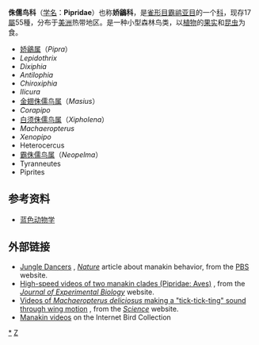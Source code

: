 {{Automatic Taxobox
| taxon = Pipridae
| authority = [[康斯坦丁·萨缪尔·拉方斯克-舒马茨|Rafinesque]], 1815
| image = Pipra filicauda - Wire-tailed Manakin.jpg
| image_caption = [[絲羽嬌鶲|絲羽嬌鶲]]（''Pipra filicauda''）
| image2 = Blue Manakin - Intervales NP - Brazil S4E0268 (12798221194) (2).jpg
| image2_caption = [[燕尾嬌鶲|燕尾嬌鶲]]（''Chiroxiphia caudata''）
| range_map = Manakin (Pipridae) area.svg
| range_map_caption = 侏儒鳥的分布範圍
}}
'''侏儒鸟科'''（[[学名|学名]]：'''Pipridae'''）也称'''娇鶲科'''，是[[雀形目|雀形目]][[霸鹟亚目|霸鹟亚目]]的一个[[科_(生物)|科]]，现存17[[屬|屬]]55種，分布于[[美洲|美洲]]热带地区。是一种小型森林鸟类，以[[植物|植物]]的[[果实|果实]]和[[昆虫|昆虫]]为食。

* [[娇鶲属|娇鶲属]]（''Pipra''）
* ''Lepidothrix''
* ''Dixiphia''
* ''Antilophia''
* ''Chiroxiphia''
* ''Ilicura''
* [[金翅侏儒鸟|金翅侏儒鸟属]]（''Masius''）
* ''Corapipo''
* [[白须侏儒鸟属|白须侏儒鸟属]]（''Xipholena''）
* ''Machaeropterus'' 
* ''Xenopipo''
* Heterocercus
* [[霸侏儒鸟属|霸侏儒鸟属]]（''Neopelma''）
* Tyranneutes
* Piprites

==参考资料==
* [http://www.blueanimalbio.com/bird/quexingmu/zhuruniao.htm 蓝色动物学] {{Wayback|url=http://www.blueanimalbio.com/bird/quexingmu/zhuruniao.htm |date=20201214064141 }}

==外部链接==
* [http://www.pbs.org/wnet/nature/deepjungle/ep1/manakin.html Jungle Dancers] {{Wayback|url=http://www.pbs.org/wnet/nature/deepjungle/ep1/manakin.html |date=20080518121548 }}, ''[[Nature_(TV_series)|Nature]]'' article about manakin behavior, from the [[Public_Broadcasting_Service|PBS]] website.
* [http://jeb.biologists.org/cgi/content/full/206/20/3693/DC1 High-speed videos of two manakin clades (Pipridae: Aves)] {{Wayback|url=http://jeb.biologists.org/cgi/content/full/206/20/3693/DC1 |date=20220314024112 }}, from the ''[[Journal_of_Experimental_Biology|Journal of Experimental Biology]]'' website.
* [http://www.sciencemag.org/cgi/content/full/309/5735/736/DC1 Videos of ''Machaeropterus deliciosus'' making a "tick-tick-ting" sound through wing motion] {{Wayback|url=http://www.sciencemag.org/cgi/content/full/309/5735/736/DC1 |date=20080509062333 }}, from the ''[[Science_(journal)|Science]]'' website.
*[http://ibc.lynxeds.com/family/manakins-pipridae Manakin videos] {{Wayback|url=http://ibc.lynxeds.com/family/manakins-pipridae |date=20160411223612 }} on the Internet Bird Collection

{{Commons category|Pipridae}}
{{Taxonbar|from=Q379200}}

[[Category:侏儒鸟科|*]]
[[Category:1815年描述的分类群|Z]]


{{雀形目小作品}}